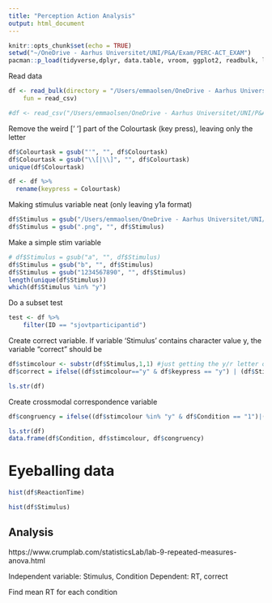 ```yaml
---
title: "Perception Action Analysis"
output: html_document
---
```


```r
knitr::opts_chunk$set(echo = TRUE)
setwd("~/OneDrive - Aarhus Universitet/UNI/P&A/Exam/PERC-ACT_EXAM")
pacman::p_load(tidyverse,dplyr, data.table, vroom, ggplot2, readbulk, lme4, rstanarm, MuMIn, lmerTest, lme4,multcomp, interactions, sjPlot, sjmisc)
```

Read data
```r
df <- read_bulk(directory = "/Users/emmaolsen/OneDrive - Aarhus Universitet/UNI/P&A/Exam/PERC-ACT_EXAM/logfiles_emma/",
    fun = read_csv)

#df <- read_csv("/Users/emmaolsen/OneDrive - Aarhus Universitet/UNI/P&A/Exam/PERC-ACT_EXAM/logfiles_emma/logfile_test_2021_Dec_13_0937_1.csv")
```

Remove the weird [' '] part of the Colourtask (key press), leaving only the letter
```r
df$Colourtask = gsub("'", "", df$Colourtask)
df$Colourtask = gsub("\\[|\\]", "", df$Colourtask)
unique(df$Colourtask)
```

```r
df <- df %>% 
  rename(keypress = Colourtask)

```


Making stimulus variable neat (only leaving y1a format)
```r

df$Stimulus = gsub("/Users/emmaolsen/OneDrive - Aarhus Universitet/UNI/P&A/Exam/PERC-ACT_EXAM/stimuli/", "", df$Stimulus)
df$Stimulus = gsub(".png", "", df$Stimulus)

```

Make a simple stim variable
```r

# df$Stimulus = gsub("a", "", df$Stimulus)
df$Stimulus = gsub("b", "", df$Stimulus)
df$Stimulus = gsub("1234567890", "", df$Stimulus)
length(unique(df$Stimulus))
which(df$Stimulus %in% "y")

```

Do a subset test
```r
test <- df %>%
    filter(ID == "sjovtparticipantid")
```


Create correct variable. If variable 'Stimulus' contains character value y, the variable "correct" should be 
```r

df$stimcolour <- substr(df$Stimulus,1,1) #just getting the y/r letter out 
df$correct = ifelse((df$stimcolour=="y" & df$keypress == "y") | (df$Stimulus %in% "r" & df$keypress == "r"),1,0)

ls.str(df)
```

Create crossmodal correspondence variable
```r

df$congruency = ifelse((df$stimcolour %in% "y" & df$Condition == "1")|(df$stimcolour %in% "r" & df$Condition == "2"),1,0) #condition and stimulus is congruent

ls.str(df)
data.frame(df$Condition, df$stimcolour, df$congruency)

```


# Eyeballing data
```r
hist(df$ReactionTime)
```

```r
hist(df$Stimulus)
```

## Analysis 
https://www.crumplab.com/statisticsLab/lab-9-repeated-measures-anova.html

Independent variable: Stimulus, Condition
Dependent: RT, correct

Find mean RT for each condition
```r
```